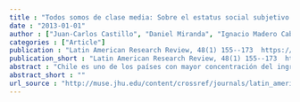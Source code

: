 ```yaml
---
title : "Todos somos de clase media: Sobre el estatus social subjetivo en Chile"
date : "2013-01-01"
author : ["Juan-Carlos Castillo", "Daniel Miranda", "Ignacio Madero Cabib"]
categories : ["Article"]
publication : "Latin American Research Review, 48(1) 155--173  https://doi.org/10.1353/lar.2013.0006"
publication_short : "Latin American Research Review, 48(1) 155--173  https://doi.org/10.1353/lar.2013.0006"
abstract : "Chile es uno de los países con mayor concentración del ingreso a nivel mun-dial. Dada la relación entre alta desigualdad económica y patrones de estratificación social, en tal contexto se esperaría una alta dispersión de las percepciones respecto del propio estatus o estatus social subjetivo. Sin embargo, la evidencia internacional señala una marcada tendencia hacia la media del estatus subjetivo, es decir, existirían distorsiones del estatus subjetivo respecto del estatus objetivo. La presente investigación intenta profundizar en este aspecto para el caso de Chile, particularmente en la relación entre estatus socioeconómico, clase social y estatus subjetivo. Los datos a analizar corresponden al módulo de desigualdad económica de la encuesta International Social Survey Programme (ISSP), en su versión del año 2009 para Chile. Los resultados indican una marcada tendencia en la población hacia la media del estatus subjetivo, principalmente de parte de aquellos con mayor estatus objetivo."
abstract_short : ""
url_source : "http://muse.jhu.edu/content/crossref/journals/latin_american_research_review/v048/48.1.castillo.html"
---
```

